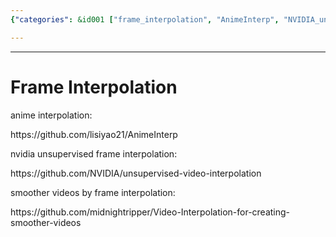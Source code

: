 ```yaml
---
{"categories": &id001 ["frame_interpolation", "AnimeInterp", "NVIDIA_unsupervised_video_interpolation", "smooth_videos", "Video-Interpolation", "techniques", "video_quality"], "category": "Interpolation Techniques", "date": "2022-05-28 19:19:58", "description": "This article explores different methods of frame interpolation, a technique aimed at producing smoother videos. It discusses approaches such as AnimeInterp and NVIDIA's unsupervised video interpolation, which can help create more fluid and continuous visuals.", "tags": *id001, "title": "Mastering Frame Interpolation Techniques for Smooth Videos"}

---
```


------

# Frame Interpolation

anime interpolation:

https://github.com/lisiyao21/AnimeInterp

nvidia unsupervised frame interpolation:

https://github.com/NVIDIA/unsupervised-video-interpolation

smoother videos by frame interpolation:

https://github.com/midnightripper/Video-Interpolation-for-creating-smoother-videos

